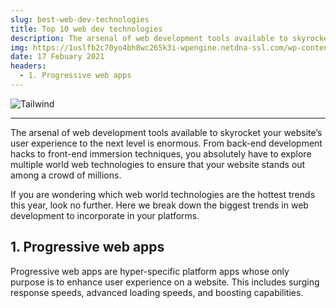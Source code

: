 ```yaml
---
slug: best-web-dev-technologies
title: Top 10 web dev technologies
description: The arsenal of web development tools available to skyrocket your website’s user experience to the next level is enormous.
img: https://1uslfb2c70yo4bh8wc265k3i-wpengine.netdna-ssl.com/wp-content/uploads/2021/02/10-Best-Web-Development-Technologies-In-2021.png
date: 17 Febuary 2021
headers:
  - 1. Progressive web apps
---
```


![Tailwind](https://1uslfb2c70yo4bh8wc265k3i-wpengine.netdna-ssl.com/wp-content/uploads/2021/02/10-Best-Web-Development-Technologies-In-2021.png)

---

The arsenal of web development tools available to skyrocket your website’s user experience to the next level is enormous. From back-end development hacks to front-end immersion techniques, you absolutely have to explore multiple world web technologies to ensure that your website stands out among a crowd of millions.

If you are wondering which web world technologies are the hottest trends this year, look no further. Here we break down the biggest trends in web development to incorporate in your platforms.

## 1. Progressive web apps

Progressive web apps are hyper-specific platform apps whose only purpose is to enhance user experience on a website. This includes surging response speeds, advanced loading speeds, and boosting capabilities.
